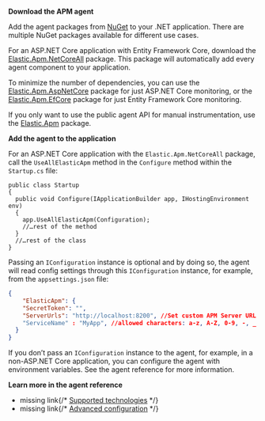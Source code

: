 


**Download the APM agent**

Add the agent packages from [NuGet](https://www.nuget.org/packages?q=Elastic.apm) to your .NET application.
There are multiple NuGet packages available for different use cases.

For an ASP.NET Core application with Entity Framework Core, download the
[Elastic.Apm.NetCoreAll](https://www.nuget.org/packages/Elastic.Apm.NetCoreAll) package.
This package will automatically add every agent component to your application.

To minimize the number of dependencies, you can use the
[Elastic.Apm.AspNetCore](https://www.nuget.org/packages/Elastic.Apm.AspNetCore) package for just ASP.NET Core monitoring, or the
[Elastic.Apm.EfCore](https://www.nuget.org/packages/Elastic.Apm.EntityFrameworkCore) package for just Entity Framework Core monitoring.

If you only want to use the public agent API for manual instrumentation, use the
[Elastic.Apm](https://www.nuget.org/packages/Elastic.Apm) package.

**Add the agent to the application**

For an ASP.NET Core application with the `Elastic.Apm.NetCoreAll` package,
call the `UseAllElasticApm` method in the `Configure` method within the `Startup.cs` file:

```dotnet
public class Startup
{
  public void Configure(IApplicationBuilder app, IHostingEnvironment env)
  {
    app.UseAllElasticApm(Configuration);
    //…rest of the method
  }
  //…rest of the class
}
```

Passing an `IConfiguration` instance is optional and by doing so,
the agent will read config settings through this `IConfiguration` instance, for example,
from the `appsettings.json` file:

```json
{
    "ElasticApm": {
    "SecretToken": "",
    "ServerUrls": "http://localhost:8200", //Set custom APM Server URL (default: http://localhost:8200)
    "ServiceName" : "MyApp", //allowed characters: a-z, A-Z, 0-9, -, _, and space. Default is the entry assembly of the application
  }
}
```

If you don’t pass an `IConfiguration` instance to the agent, for example, in a non-ASP.NET Core application,
you can configure the agent with environment variables.
See the agent reference for more information.

**Learn more in the agent reference**

* <DocBadge><DocIcon size="s" type="unlink" title="missing link"/> missing link</DocBadge>{/* [Supported technologies]({book['apm-dotnet-ref-v']}/supported-technologies.html) */}
* <DocBadge><DocIcon size="s" type="unlink" title="missing link"/> missing link</DocBadge>{/* [Advanced configuration]({book['apm-dotnet-ref-v']}/configuration.html) */}

